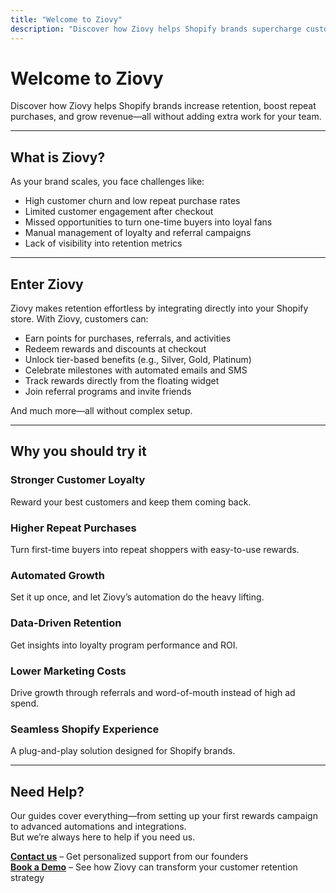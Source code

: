 ```yaml
---
title: "Welcome to Ziovy"
description: "Discover how Ziovy helps Shopify brands supercharge customer loyalty and retention with a seamless rewards experience."
---
```


# Welcome to Ziovy

Discover how Ziovy helps Shopify brands increase retention, boost repeat purchases, and grow revenue—all without adding extra work for your team.

---

## What is Ziovy?

As your brand scales, you face challenges like:

- High customer churn and low repeat purchase rates  
- Limited customer engagement after checkout  
- Missed opportunities to turn one-time buyers into loyal fans  
- Manual management of loyalty and referral campaigns  
- Lack of visibility into retention metrics  

---

## Enter Ziovy

Ziovy makes retention effortless by integrating directly into your Shopify store. With Ziovy, customers can:

- Earn points for purchases, referrals, and activities  
- Redeem rewards and discounts at checkout  
- Unlock tier-based benefits (e.g., Silver, Gold, Platinum)  
- Celebrate milestones with automated emails and SMS  
- Track rewards directly from the floating widget  
- Join referral programs and invite friends  

And much more—all without complex setup.

---

## Why you should try it

### Stronger Customer Loyalty  
Reward your best customers and keep them coming back.  

### Higher Repeat Purchases  
Turn first-time buyers into repeat shoppers with easy-to-use rewards.  

### Automated Growth  
Set it up once, and let Ziovy’s automation do the heavy lifting.  

### Data-Driven Retention  
Get insights into loyalty program performance and ROI.  

### Lower Marketing Costs  
Drive growth through referrals and word-of-mouth instead of high ad spend.  

### Seamless Shopify Experience  
A plug-and-play solution designed for Shopify brands.  

---

## Need Help?

Our guides cover everything—from setting up your first rewards campaign to advanced automations and integrations.  
But we’re always here to help if you need us.

**[Contact us](mailto:support@ziovy.com)** – Get personalized support from our founders  
**[Book a Demo](#)** – See how Ziovy can transform your customer retention strategy
